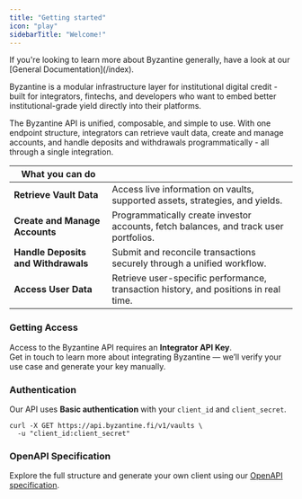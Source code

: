 ```yaml
---
title: "Getting started"
icon: "play"
sidebarTitle: "Welcome!"
---
```


<Note>
  If you're looking to learn more about Byzantine generally, have a look at our [General Documentation](/index).
</Note>

Byzantine is a modular infrastructure layer for institutional digital credit - built for integrators, fintechs, and developers who want to embed better institutional-grade yield directly into their platforms.

The Byzantine API is unified, composable, and simple to use. With one endpoint structure, integrators can retrieve vault data, create and manage accounts, and handle deposits and withdrawals programmatically - all through a single integration.

| **What you can do**                 |                                                                                       |
| ----------------------------------- | ------------------------------------------------------------------------------------- |
| **Retrieve Vault Data**             | Access live information on vaults, supported assets, strategies, and yields.          |
| **Create and Manage Accounts**      | Programmatically create investor accounts, fetch balances, and track user portfolios. |
| **Handle Deposits and Withdrawals** | Submit and reconcile transactions securely through a unified workflow.                |
| **Access User Data**                | Retrieve user-specific performance, transaction history, and positions in real time.  |

### Getting Access

Access to the Byzantine API requires an **Integrator API Key**.\
Get in touch to learn more about integrating Byzantine — we’ll verify your use case and generate your key manually.

<Card title="Get in touch" icon="sparkles" horizontal href="mailto:info@byzantine.fi" cta="Testing123">
  
</Card>

### Authentication

Our API uses **Basic authentication** with your `client_id` and `client_secret`.

```
curl -X GET https://api.byzantine.fi/v1/vaults \
  -u "client_id:client_secret"
```

### OpenAPI Specification

Explore the full structure and generate your own client using our [OpenAPI specification](http://docs.byzantine.fi/api-reference/openapi-integrator.json).